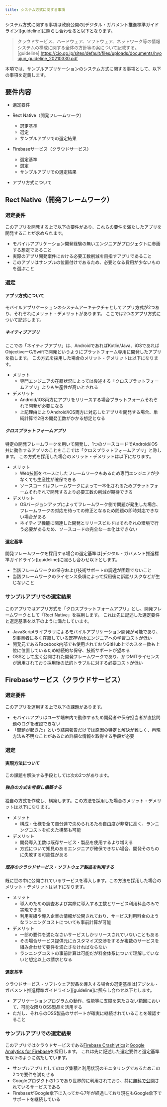 ```yaml
---
title: システム方式に関する事項
---
```


システム方式に関する事項は政府公開の[デジタル・ガバメント推進標準ガイドライン][guideline]に照らし合わせると以下となります。
>クラウドサービス、ハードウェア、ソフトウェア、ネットワーク等の情報システムの構成に関する全体の方針等の案について記載する。
[guideline]:<https://cio.go.jp/sites/default/files/uploads/documents/hyoujun_guideline_20210330.pdf>

本項では、サンプルアプリケーションのシステム方式に関する事項として、以下の事項を定義します。

## 要件内容

- 選定要件
- Rect Native（開発フレームワーク）
    - 選定基準
    - 選定
    - サンプルアプリでの選定結果
- Firebaseサービス（クラウドサービス）
    - 選定基準
    - 選定
    - サンプルアプリでの選定結果

- アプリ方式について

## Rect Native（開発フレームワーク）

### 選定要件

このアプリを開発する上で以下の要件があり、これらの要件を満たしたアプリを開発することが求められます。

- モバイルアプリケーション開発経験の無いエンジニアがプロジェクトに参画する想定であること
- 実際のアプリ開発案件における必要工数削減を目指すアプリであること
- このアプリはサンプルの位置付けであるため、必要となる費用が少ないものを選ぶこと

### 選定

#### アプリ方式について

モバイルアプリケーションのシステムアーキテクチャとしてアプリ方式が2つあり、それぞれにメリット・デメリットがあります。
ここでは2つのアプリ方式について記述します。

##### ネイティブアプリ

ここでの「ネイティブアプリ」は、AndroidであればKotlin/Java、iOSであればObjectiveーC/Swiftで開発というようにプラットフォーム専用に開発したアプリを指します。
この方式を採用した場合のメリット・デメリットは以下になります。

- メリット
    - 専門エンジニアの在籍状況によっては後述する「クロスプラットフォームアプリ」よりも生産性が高いとされる
- デメリット
    - Android/iOS両方にアプリをリリースする場合プラットフォームそれぞれで開発が必要になる
    - 上記理由によりAndroid/iOS両方に対応したアプリを開発する場合、単純計算で2倍の開発工数がかかる想定となる

##### クロスプラットフォームアプリ

特定の開発フレームワークを用いて開発し、1つのソースコードでAndroid/iOS共に動作するアプリのことをここでは「クロスプラットフォームアプリ」と称します。
この方式を採用した場合のメリット・デメリットは以下になります。

- メリット
    - Web技術をベースにしたフレームワークもあるため専門エンジニアが少なくても生産性が確保できる
    - ソースコードはフレームワークによって一本化されるためプラットフォームそれぞれで開発するより必要工数の削減が期待できる
- デメリット
    - OSバージョンアップによってフレームワーク側で問題が発生した場合、フレームワークの対応を待っての修正となるため問題の即時対応できない場合がある
    - ネイティブ機能に関連した開発とリリースビルドはそれぞれの環境で行う必要があるため、ソースコードの完全な一本化はできない

#### 選定基準

開発フレームワークを採用する場合の選定基準は[デジタル・ガバメント推進標準ガイドライン][guideline]に照らし合わせ以下とします。

- 当該フレームワークの保守および技術サポートの調達が困難でないこと
- 当該フレームワークのライセンス条項によって採用後に訴訟リスクなどが生じないこと

### サンプルアプリでの選定結果

このアプリではアプリ方式を「クロスプラットフォームアプリ」とし、開発フレームワークとして「Rect Native」を採用します。
これは先に記述した選定要件と選定基準を以下のように満たしています。

- JavaScriptライブラリによるモバイルアプリケーション開発が可能であり、SI事業者に多く在籍している既存Webエンジニアへの学習コストが低い
- 開発元であるFacebook内部でも使用されておりGitHub上でのスター数も上位に位置しているため継続的な保守、技術サポートが望める
- OSSとして広く公開された開発フレームワークであり、かつMITライセンスが適用されており採用後の法的トラブルに対する必要コストが低い

## Firebaseサービス（クラウドサービス）

### 選定要件

このアプリを運用する上で以下の課題があります。

- モバイルアプリはユーザ端末内で動作するため開発者や保守担当者が直接問題のログを確認できない
- 「問題が起きた」という結果報告だけでは原因の特定と解決が難しく、再現方法も不明なことがあるため詳細な情報を取得する手段が必要

### 選定

#### 実現方法について

この課題を解決する手段としては次の2つがあります。

##### 独自の方式を考案し構築する

独自の方式を作成し、構築します。この方法を採用した場合のメリット・デメリットは以下になります。

- メリット
    - 構成・仕様を全て自分達で決められるため自由度が非常に高く、ランニングコストを抑えた構築も可能   
- デメリット
    - 開発導入工数は既存サービス・製品を使用するより増える
    - 方式について知見のあるエンジニアが確保できない場合、開発そのものに失敗する可能性がある

##### 既存のクラウドサービス・ソフトウェア製品を利用する

既に世の中に公開されているサービスを導入します。この方法を採用した場合のメリット・デメリットは以下になります。

- メリット
    - 導入のための調査および実際に導入する工数とサービス利用料金のみで実現できる
    - 利用実績や導入企業の情報が公開されており、サービス利用料金のようなランニングコストについても事前計算が可能
- デメリット
    - 一部の要件を満たなさいサービスしかリリースされていないこともある
    - その場合サービス提供元にカスタマイズ交渉をするか複数のサービスを組み合わせて要件を満たさなければならない
    - ランニングコストの事前計算は可能だが料金体系について理解していないと想定以上の請求となる

#### 選定基準

クラウドサービス・ソフトウェア製品を導入する場合の選定基準は[デジタル・ガバメント推進標準ガイドライン][guideline]に照らし合わせ以下とします。

- アプリケーションプログラムの動作、性能等に支障を来たさない範囲において、可能な限りOSS製品を活用する
- ただし、それらのOSS製品のサポートが確実に継続されていることを確認すること

### サンプルアプリでの選定結果

このアプリではクラウドサービスである[Firebase Crashlytics][crash]と[Google Analytics for Firebase][analytics]を採用します。
これは先に記述した選定要件と選定基準を以下のように満たしています。

- サンプルアプリとしてのログ集積と利用状況のモニタリングであるためこの2つで要件を満たせる
- Googleプロダクトの1つであり世界的に利用されており、共に[無料で公開][cost]されているサービスである
- FirebaseがGoogle傘下に入ってから7年が経過しており現在もGoogle傘下でサポートを継続している

[crash]:https://firebase.google.com/products/crashlytics?hl=ja
[analytics]:https://firebase.google.com/products/analytics?hl=ja
[cost]:https://cloud-ace.jp/column/detail175/
